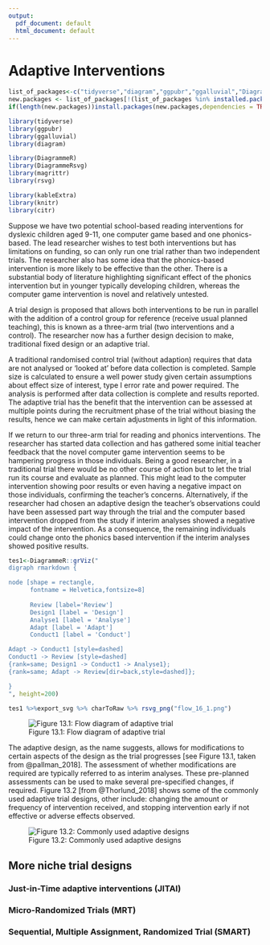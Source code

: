 ```yaml
---
output:
  pdf_document: default
  html_document: default
---
```

# Adaptive Interventions

```r
list_of_packages<-c("tidyverse","diagram","ggpubr","ggalluvial","DiagrammeR","DiagrammeRsvg","rsvg", "knitr", "kableExtra")
new.packages <- list_of_packages[!(list_of_packages %in% installed.packages()[,"Package"])]
if(length(new.packages))install.packages(new.packages,dependencies = TRUE)

library(tidyverse)
library(ggpubr)
library(ggalluvial)
library(diagram)

library(DiagrammeR)
library(DiagrammeRsvg)
library(magrittr)
library(rsvg)

library(kableExtra)
library(knitr)
library(citr)
```

Suppose we have two potential school-based reading interventions for dyslexic children aged 9-11, one computer game based and one phonics-based. The lead researcher wishes to test both interventions but has limitations on funding, so can only run one trial rather than two independent trials. The researcher also has some idea that the phonics-based intervention is more likely to be effective than the other. There is a substantial body of literature highlighting significant effect of the phonics intervention but in younger typically developing children, whereas the computer game intervention is novel and relatively untested.

A trial design is proposed that allows both interventions to be run in parallel with the addition of a control group for reference (receive usual planned teaching), this is known as a three-arm trial (two interventions and a control). The researcher now has a further design decision to make, traditional fixed design or an adaptive trial. 

A traditional randomised control trial (without adaption) requires that data are not analysed or 'looked at' before data collection is completed. Sample size is calculated to ensure a well power study given certain assumptions about effect size of interest, type I error rate and power required. The analysis is performed after data collection is complete and results reported. The adaptive trial has the benefit that the intervention can be assessed at multiple points during the recruitment phase of the trial without biasing the results, hence we can make certain adjustments in light of this information.

If we return to our three-arm trial for reading and phonics interventions. The researcher has started data collection and has gathered some initial teacher feedback that the novel computer game intervention seems to be hampering progress in those individuals. Being a good researcher, in a traditional trial there would be no other course of action but to let the trial run its course and evaluate as planned. This might lead to the computer intervention showing poor results or even having a negative impact on those individuals, confirming the teacher's concerns. Alternatively, if the researcher had chosen an adaptive design the teacher's observations could have been assessed part way through the trial and the computer based intervention dropped from the study if interim analyses showed a negative impact of the intervention. As a consequence, the remaining individuals could change onto the phonics based intervention if the interim analyses showed positive results.  

```r

tes1<-DiagrammeR::grViz("
digraph rmarkdown {

node [shape = rectangle,
      fontname = Helvetica,fontsize=8]
      
      Review [label='Review']
      Design1 [label = 'Design']
      Analyse1 [label = 'Analyse']
      Adapt [label = 'Adapt']
      Conduct1 [label = 'Conduct']

Adapt -> Conduct1 [style=dashed]
Conduct1 -> Review [style=dashed]
{rank=same; Design1 -> Conduct1 -> Analyse1};
{rank=same; Adapt -> Review[dir=back,style=dashed]};

}
", height=200)

tes1 %>%export_svg %>% charToRaw %>% rsvg_png("flow_16_1.png")

```

![Figure 13.1: Flow diagram of adaptive trial](flow_16_1.png)

The adaptive design, as the name suggests, allows for modifications to certain aspects of the design as the trial progresses [see Figure 13.1, taken from @pallman_2018]. The assessment of whether modifications are required are typically referred to as interim analyses. These pre-planned assessments can be used to make several pre-specified changes, if required. Figure 13.2 [from @Thorlund_2018] shows some of the commonly used adaptive trial designs, other include: changing the amount or frequency of intervention received, and stopping intervention early if not effective or adverse effects observed.

![Figure 13.2: Commonly used adaptive designs](adaptive_designs.gif)

  




## More niche trial designs

### Just-in-Time adaptive interventions (JITAI)

### Micro-Randomized Trials (MRT)

### Sequential, Multiple Assignment, Randomized Trial (SMART)